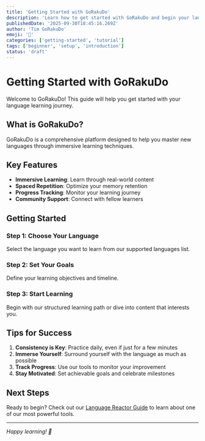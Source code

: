 ```yaml
---
title: 'Getting Started with GoRakuDo'
description: 'Learn how to get started with GoRakuDo and begin your language learning journey.'
publishedDate: '2025-09-30T18:45:16.269Z'
author: 'Tim GoRakuDo'
emoji: '🚀'
categories: ['getting-started', 'tutorial']
tags: ['beginner', 'setup', 'introduction']
status: 'draft'
---
```


# Getting Started with GoRakuDo

Welcome to GoRakuDo! This guide will help you get started with your language learning journey.

## What is GoRakuDo?

GoRakuDo is a comprehensive platform designed to help you master new languages through immersive learning techniques.

## Key Features

- **Immersive Learning**: Learn through real-world content
- **Spaced Repetition**: Optimize your memory retention
- **Progress Tracking**: Monitor your learning journey
- **Community Support**: Connect with fellow learners

## Getting Started

### Step 1: Choose Your Language

Select the language you want to learn from our supported languages list.

### Step 2: Set Your Goals

Define your learning objectives and timeline.

### Step 3: Start Learning

Begin with our structured learning path or dive into content that interests you.

## Tips for Success

1. **Consistency is Key**: Practice daily, even if just for a few minutes
2. **Immerse Yourself**: Surround yourself with the language as much as possible
3. **Track Progress**: Use our tools to monitor your improvement
4. **Stay Motivated**: Set achievable goals and celebrate milestones

## Next Steps

Ready to begin? Check out our [Language Reactor Guide](/docs/language-reactor-guide) to learn about one of our most powerful tools.

---

_Happy learning! 🎉_
